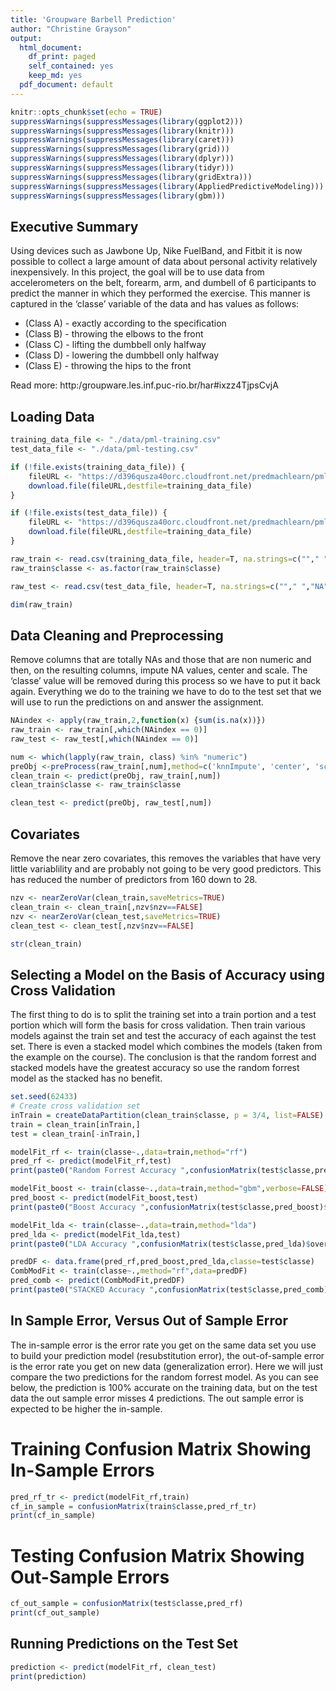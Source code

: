 ```yaml
---
title: 'Groupware Barbell Prediction'
author: "Christine Grayson"
output:
  html_document:
    df_print: paged
    self_contained: yes
    keep_md: yes
  pdf_document: default
---
```


```r
knitr::opts_chunk$set(echo = TRUE)
suppressWarnings(suppressMessages(library(ggplot2)))
suppressWarnings(suppressMessages(library(knitr)))
suppressWarnings(suppressMessages(library(caret)))
suppressWarnings(suppressMessages(library(grid)))
suppressWarnings(suppressMessages(library(dplyr)))
suppressWarnings(suppressMessages(library(tidyr)))
suppressWarnings(suppressMessages(library(gridExtra)))
suppressWarnings(suppressMessages(library(AppliedPredictiveModeling)))
suppressWarnings(suppressMessages(library(gbm)))
```
## Executive Summary

Using devices such as Jawbone Up, Nike FuelBand, and Fitbit it is now possible to collect a large amount of data about personal activity relatively inexpensively. In this project, the goal will be to use data from accelerometers on the belt, forearm, arm, and dumbell of 6 participants to predict the manner in which they performed the exercise. This manner is captured in the 'classe' variable of the data and has values as follows:

* (Class A) - exactly according to the specification
* (Class B) - throwing the elbows to the front 
* (Class C) - lifting the dumbbell only halfway 
* (Class D) - lowering the dumbbell only halfway 
* (Class E) - throwing the hips to the front 

Read more: http:/groupware.les.inf.puc-rio.br/har#ixzz4TjpsCvjA

## Loading Data
```r
training_data_file <- "./data/pml-training.csv"
test_data_file <- "./data/pml-testing.csv"
```

```r

if (!file.exists(training_data_file)) {
    fileURL <- "https://d396qusza40orc.cloudfront.net/predmachlearn/pml-training.csv"
    download.file(fileURL,destfile=training_data_file)
}

if (!file.exists(test_data_file)) {
    fileURL <- "https://d396qusza40orc.cloudfront.net/predmachlearn/pml-testing.csv"
    download.file(fileURL,destfile=training_data_file)
}
```

```r
raw_train <- read.csv(training_data_file, header=T, na.strings=c(""," ","NA","#DIV/0!"))
raw_train$classe <- as.factor(raw_train$classe)

raw_test <- read.csv(test_data_file, header=T, na.strings=c(""," ","NA","#DIV/0!"))

dim(raw_train)
```

## Data Cleaning and Preprocessing
Remove columns that are totally NAs and those that are non numeric and then, on the resulting columns, impute NA values, center and scale. The 'classe' value will be removed during this process so we have to put it back again. Everything we do to the training we have to do to the test set that we will use to run the predictions on and answer the assignment.

```r
NAindex <- apply(raw_train,2,function(x) {sum(is.na(x))}) 
raw_train <- raw_train[,which(NAindex == 0)]
raw_test <- raw_test[,which(NAindex == 0)]

num <- which(lapply(raw_train, class) %in% "numeric")
preObj <-preProcess(raw_train[,num],method=c('knnImpute', 'center', 'scale'))
clean_train <- predict(preObj, raw_train[,num])
clean_train$classe <- raw_train$classe

clean_test <- predict(preObj, raw_test[,num])

```

## Covariates
Remove the near zero covariates, this removes the variables that have very little variablility and are probably not going to be very good predictors. This has reduced the number of predictors from 160 down to 28.

```r
nzv <- nearZeroVar(clean_train,saveMetrics=TRUE)
clean_train <- clean_train[,nzv$nzv==FALSE]
nzv <- nearZeroVar(clean_test,saveMetrics=TRUE)
clean_test <- clean_test[,nzv$nzv==FALSE]

str(clean_train)

```

## Selecting a Model on the Basis of Accuracy using Cross Validation
The first thing to do is to split the training set into a train portion and a test portion which will form the basis for cross validation. Then train various models against the train set and test the accuracy of each against the test set. There is even a stacked model which combines the models (taken from the example on the course). The conclusion is that the random forrest and stacked models have the greatest accuracy so use the random forrest model as the stacked has no benefit. 

```r

set.seed(62433)
# Create cross validation set
inTrain = createDataPartition(clean_train$classe, p = 3/4, list=FALSE)
train = clean_train[inTrain,]
test = clean_train[-inTrain,]

modelFit_rf <- train(classe~.,data=train,method="rf")
pred_rf <- predict(modelFit_rf,test)
print(paste0("Random Forrest Accuracy ",confusionMatrix(test$classe,pred_rf)$overall["Accuracy"]))

modelFit_boost <- train(classe~.,data=train,method="gbm",verbose=FALSE)
pred_boost <- predict(modelFit_boost,test)
print(paste0("Boost Accuracy ",confusionMatrix(test$classe,pred_boost)$overall["Accuracy"]))

modelFit_lda <- train(classe~.,data=train,method="lda")
pred_lda <- predict(modelFit_lda,test)
print(paste0("LDA Accuracy ",confusionMatrix(test$classe,pred_lda)$overall["Accuracy"]))

predDF <- data.frame(pred_rf,pred_boost,pred_lda,classe=test$classe)
CombModFit <- train(classe~.,method="rf",data=predDF)
pred_comb <- predict(CombModFit,predDF)
print(paste0("STACKED Accuracy ",confusionMatrix(test$classe,pred_comb)$overall["Accuracy"]))

```

## In Sample Error, Versus Out of Sample Error
The in-sample error is the error rate you get on the same data set you use to build your prediction model (resubstitution error), the out-of-sample error is the error rate you get on new data (generalization error). Here we will just compare the two predictions for the random forrest model. As you can see below, the prediction is 100% accurate on the training data, but on the test data the out sample error misses 4 predictions. The  out sample error is expected to be higher the in-sample.

# Training Confusion Matrix Showing In-Sample Errors
```r
pred_rf_tr <- predict(modelFit_rf,train)
cf_in_sample = confusionMatrix(train$classe,pred_rf_tr)
print(cf_in_sample)
```

# Testing Confusion Matrix Showing Out-Sample Errors
```r
cf_out_sample = confusionMatrix(test$classe,pred_rf)
print(cf_out_sample)
```

## Running Predictions on the Test Set

```r
prediction <- predict(modelFit_rf, clean_test)
print(prediction)

```


